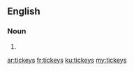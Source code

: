==English==

===Noun===
{{head|en|plural}}

# {{plural of|tickey|lang=en}}

[[ar:tickeys]]
[[fr:tickeys]]
[[ku:tickeys]]
[[my:tickeys]]